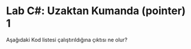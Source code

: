 # Lab C#: Uzaktan Kumanda (pointer) 1 

Aşağıdaki Kod listesi çalıştırıldığına çıktısı ne olur?

```.csharp
```
